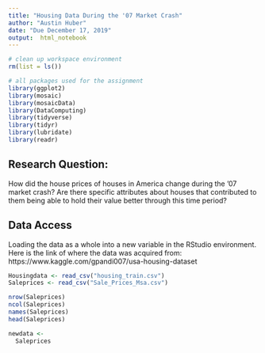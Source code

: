 ```yaml
---
title: "Housing Data During the '07 Market Crash"
author: "Austin Huber"
date: "Due December 17, 2019"
output:  html_notebook
---
```


```r
# clean up workspace environment
rm(list = ls())

# all packages used for the assignment
library(ggplot2)
library(mosaic)
library(mosaicData)
library(DataComputing)
library(tidyverse)
library(tidyr)
library(lubridate)
library(readr)
```


## Research Question:

How did the house prices of houses in America change during the '07 market crash? Are there specific attributes about houses that contributed to them being able to hold their value better through this time period? 


## Data Access

Loading the data as a whole into a new variable in the RStudio environment. Here is the link of where the data was acquired from: https://www.kaggle.com/gpandi007/usa-housing-dataset
```r
Housingdata <- read_csv("housing_train.csv")
Saleprices <- read_csv("Sale_Prices_Msa.csv")
```
```r

nrow(Saleprices)
ncol(Saleprices)
names(Saleprices)
head(Saleprices)

```

```r

newdata <- 
  Saleprices

```



